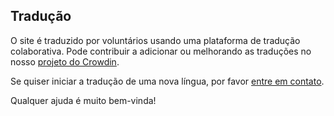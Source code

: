 <script>
</script>

## <Languages size="18" class="mr-1 inline-block align-baseline" /> Tradução

O site é traduzido por voluntários usando uma plataforma de tradução colaborativa.
Pode contribuir a adicionar ou melhorando as traduções no nosso <a href="https://crowdin.com/project/gpxstudio" target="_blank">projeto do Crowdin</a>.

Se quiser iniciar a tradução de uma nova língua, por favor <a href="#contact">entre em contato</a>.

Qualquer ajuda é muito bem-vinda!
